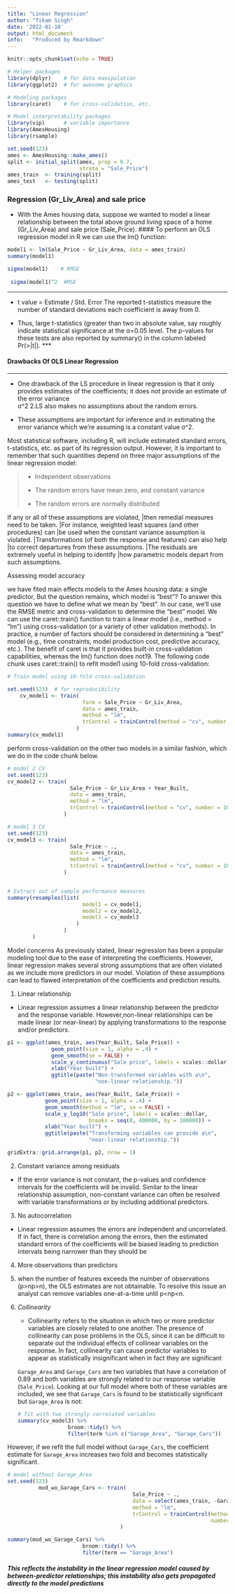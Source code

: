 ---
title: "Linear Regression"
author: "Tikam Singh"
date: '2022-01-10'
output: html_document
info:   "Produced by Rmarkdown"
---

```{r setup, include=FALSE}
knitr::opts_chunk$set(echo = TRUE)
```

```{r message=FALSE, warning=FALSE, paged.print=FALSE}
# Helper packages
library(dplyr)    # for data manipulation
library(ggplot2)  # for awesome graphics

# Modeling packages
library(caret)    # for cross-validation, etc.

# Model interpretability packages
library(vip)      # variable importance
library(AmesHousing)   
library(rsample)   

```

```{r}
set.seed(123)
ames <- AmesHousing::make_ames()
split <- initial_split(ames, prop = 0.7, 
                       strata = "Sale_Price")
ames_train  <- training(split)
ames_test   <- testing(split)
```

### Regression (Gr_Liv_Area) and sale price

-   With the Ames housing data, suppose we wanted to model a linear relationship between the total above ground living space of a home (Gr_Liv_Area) and sale price (Sale_Price). \#### To perform an OLS regression model in R we can use the lm() function:

```{r}


model1 <- lm(Sale_Price ~ Gr_Liv_Area, data = ames_train)
summary(model1)

sigma(model1)    # RMSE
        
 sigma(model1)^2  #MSE        
```

------------------------------------------------------------------------

-   t value = Estimate / Std. Error The reported t-statistics measure the number of standard deviations each coefficient is away from 0.

-   Thus, large t-statistics (greater than two in absolute value, say roughly indicate statistical significance at the α=0.05 level. The p-values for these tests are also reported by summary() in the column labeled Pr(\>\|t\|). \*\*\*

#### Drawbacks Of OLS Linear Regression

------------------------------------------------------------------------

-   One drawback of the LS procedure in linear regression is that it only provides estimates of the coefficients; it does not provide an estimate of the error variance\
    σ\^2 2.LS also makes no assumptions about the random errors.

-   These assumptions are important for inference and in estimating the error variance which we're assuming is a constant value σ\^2.

Most statistical software, including R, will include estimated standard errors, t-statistics, etc. as part of its regression output. However, it is important to remember that such quantities depend on three major assumptions of the linear regression model:

> -   Independent observations
>
> -   The random errors have mean zero, and constant variance
>
> -   The random errors are normally distributed

If any or all of these assumptions are violated, \|then remedial measures need to be taken. \|For instance, weighted least squares (and other procedures) can \|be used when the constant variance assumption is violated. \|Transformations (of both the response and features) can also help \|to correct departures from these assumptions. \|The residuals are extremely useful in helping to identify \|how parametric models depart from such assumptions.

Assessing model accuracy

we have fited main effects models to the Ames housing data: a single predictor, But the question remains, which model is "best"? To answer this question we have to define what we mean by "best". In our case, we'll use the RMSE metric and cross-validation to determine the "best" model. We can use the caret::train() function to train a linear model (i.e., method = "lm") using cross-validation (or a variety of other validation methods). In practice, a number of factors should be considered in determining a "best" model (e.g., time constraints, model production cost, predictive accuracy, etc.). The benefit of caret is that it provides built-in cross-validation capabilities, whereas the lm() function does not19. The following code chunk uses caret::train() to refit model1 using 10-fold cross-validation:

```{r message=TRUE, warning=FALSE, paged.print=FALSE}
# Train model using 10-fold cross-validation

set.seed(123)  # for reproducibility
    cv_model1 <- train(
                        form = Sale_Price ~ Gr_Liv_Area, 
                        data = ames_train, 
                        method = "lm",
                        trControl = trainControl(method = "cv", number = 10)
                      )
summary(cv_model1)
```

perform cross-validation on the other two models in a similar fashion, which we do in the code chunk below.

```{r message=FALSE, warning=FALSE, paged.print=FALSE}
# model 2 CV
set.seed(123)
cv_model2 <- train(
                    Sale_Price ~ Gr_Liv_Area + Year_Built, 
                    data = ames_train, 
                    method = "lm",
                    trControl = trainControl(method = "cv", number = 10)
                  )

# model 3 CV
set.seed(123)
cv_model3 <- train(
                    Sale_Price ~ ., 
                    data = ames_train, 
                    method = "lm",
                    trControl = trainControl(method = "cv", number = 10)
                  )


# Extract out of sample performance measures
summary(resamples(list(
                        model1 = cv_model1, 
                        model2 = cv_model2, 
                        model3 = cv_model3
                      )
                  )
        )
```

Model concerns As previously stated, linear regression has been a popular modeling tool due to the ease of interpreting the coefficients. However, linear regression makes several strong assumptions that are often violated as we include more predictors in our model. Violation of these assumptions can lead to flawed interpretation of the coefficients and prediction results.

1.  Linear relationship

-   Linear regression assumes a linear relationship between the predictor and the response variable. However,non-linear relationships can be made linear (or near-linear) by applying transformations to the response and/or predictors.

```{r message=FALSE, warning=FALSE, paged.print=FALSE}
p1 <- ggplot(ames_train, aes(Year_Built, Sale_Price)) + 
              geom_point(size = 1, alpha = .4) +
              geom_smooth(se = FALSE) +
              scale_y_continuous("Sale price", labels = scales::dollar) +
              xlab("Year built") +
              ggtitle(paste("Non-transformed variables with a\n",
                            "non-linear relationship."))

p2 <- ggplot(ames_train, aes(Year_Built, Sale_Price)) + 
            geom_point(size = 1, alpha = .4) + 
            geom_smooth(method = "lm", se = FALSE) +
            scale_y_log10("Sale price", labels = scales::dollar, 
                          breaks = seq(0, 400000, by = 100000)) +
            xlab("Year built") +
            ggtitle(paste("Transforming variables can provide a\n",
                          "near-linear relationship."))

gridExtra::grid.arrange(p1, p2, nrow = 1)
```

2.  Constant variance among residuals

-   If the error variance is not constant, the p-values and confidence intervals for the coefficients will be invalid. Similar to the linear relationship assumption, non-constant variance can often be resolved with variable transformations or by including additional predictors.

3.  No autocorrelation

-   Linear regression assumes the errors are independent and uncorrelated. If in fact, there is correlation among the errors, then the estimated standard errors of the coefficients will be biased leading to prediction intervals being narrower than they should be

4.  More observations than predictors

5.  when the number of features exceeds the number of observations (p\>np\>n), the OLS estimates are not obtainable. To resolve this issue an analyst can remove variables one-at-a-time until p\<np\<n.

6.  *Collinearity*

    -   Collinearity refers to the situation in which two or more predictor variables are closely related to one another. The presence of collinearity can pose problems in the OLS, since it can be difficult to separate out the individual effects of collinear variables on the response. In fact, collinearity can cause predictor variables to appear as statistically insignificant when in fact they are significant

    `Garage_Area` and `Garage_Cars` are two variables that have a correlation of 0.89 and both variables are strongly related to our response variable (`Sale_Price`). Looking at our full model where both of these variables are included, we see that `Garage_Cars` is found to be statistically significant but `Garage_Area` is not:

    ```{r}

    # fit with two strongly correlated variables
    summary(cv_model3) %>%
                    broom::tidy() %>%
                    filter(term %in% c("Garage_Area", "Garage_Cars"))
    ```

However, if we refit the full model without `Garage_Cars`, the coefficient estimate for `Garage_Area` increases two fold and becomes statistically significant.

```{r message=FALSE, warning=FALSE, paged.print=FALSE}

# model without Garage_Area
set.seed(123)
          mod_wo_Garage_Cars <- train(
                                        Sale_Price ~ ., 
                                        data = select(ames_train, -Garage_Cars), 
                                        method = "lm",
                                        trControl = trainControl(method = "cv",
                                                                 number = 10)
                                    )

summary(mod_wo_Garage_Cars) %>%
                        broom::tidy() %>%
                        filter(term == "Garage_Area")
```

##### This reflects the instability in the linear regression model caused by between-predictor relationships; this instability also gets propagated directly to the model predictions
